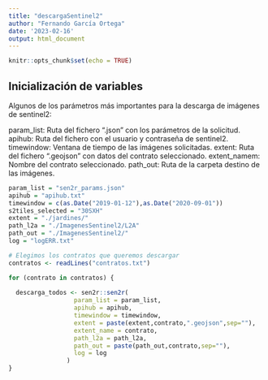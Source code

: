```yaml
---
title: "descargaSentinel2"
author: "Fernando García Ortega"
date: '2023-02-16'
output: html_document
---
```


```r
knitr::opts_chunk$set(echo = TRUE)
```

## Inicialización de variables

Algunos de los parámetros más importantes para la descarga de imágenes de sentinel2:

param_list: Ruta del fichero ".json" con los parámetros de la solicitud.
apihub: Ruta del fichero con el usuario y contraseña de sentinel2.
timewindow: Ventana de tiempo de las imágenes solicitadas.
extent: Ruta del fichero ".geojson" con datos del contrato seleccionado.
extent_namem: Nombre del contrato seleccionado.
path_out: Ruta de la carpeta destino de las imágenes.

```r

param_list = "sen2r_params.json"   
apihub = "apihub.txt"
timewindow = c(as.Date("2019-01-12"),as.Date("2020-09-01"))
s2tiles_selected = "30SXH"
extent = "./jardines/"
path_l2a = "./ImagenesSentinel2/L2A"
path_out = "./ImagenesSentinel2/"
log = "logERR.txt"

```



```r

# Elegimos los contratos que queremos descargar
contratos <- readLines("contratos.txt")

```


```r

for (contrato in contratos) {
  
  descarga_todos <- sen2r::sen2r(
                  param_list = param_list,
                  apihub = apihub,
                  timewindow = timewindow,
                  extent = paste(extent,contrato,".geojson",sep=""),
                  extent_name = contrato,
                  path_l2a = path_l2a,
                  path_out = paste(path_out,contrato,sep=""),
                  log = log
                )
}

```
